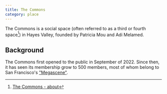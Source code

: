 ```yaml
---
title: The Commons
category: place
---
```


The Commons is a social space (often referred to as a third or fourth space[^1]) in Hayes Valley, founded by Patricia Mou and Adi Melamed.

## Background

The Commons first opened to the public in September of 2022. Since then, it has seen its membership grow to 500 members, most of whom belong to San Francisco's ["Megascene"](/megascene).

<Card
  name="The Commons' Astrology Lounge"
  imageSrc="/images/sf-commons/astrology-lounge.jpg"
/>

[^1]: [The Commons - about](https://www.thesfcommons.com/about)
